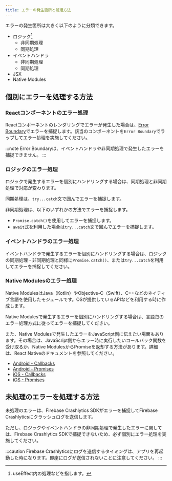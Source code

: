 ```yaml
---
title: エラーの発生箇所と処理方法
---
```


エラーの発生箇所は大きく以下のように分類できます。

- ロジック[^1]
  - 非同期処理
  - 同期処理
- イベントハンドラ
  - 非同期処理
  - 同期処理
- JSX
- Native Modules

[^1]: useEffect内の処理などを指します。

## 個別にエラーを処理する方法

### Reactコンポーネントのエラー処理

Reactコンポーネントのレンダリングでエラーが発生した場合は、[Error Boundary](https://ja.reactjs.org/docs/error-boundaries.html)でエラーを捕捉します。該当のコンポーネントを`Error Boundary`でラップしてエラー処理を実施してください。

:::note
Error Boundaryは、イベントハンドラや非同期処理で発生したエラーを捕捉できません。
:::

### ロジックのエラー処理

ロジックで発生するエラーを個別にハンドリングする場合は、同期処理と非同期処理で対応が変わります。

同期処理は、`try...catch`文で囲んでエラーを捕捉します。

非同期処理は、以下のいずれかの方法でエラーを捕捉します。

- `Promise.catch()`を使用してエラーを捕捉します。
- `await`式を利用した場合は`try...catch`文で囲んでエラーを捕捉します。

### イベントハンドラのエラー処理

イベントハンドラで発生するエラーを個別にハンドリングする場合は、ロジックの同期処理・非同期処理と同様に`Promise.catch()`、または`try...catch`を利用してエラーを捕捉してください。

### Native Modulesのエラー処理

Native ModulesはJava（Kotlin）やObjective-C（Swift）、C++などのネイティブ言語を使用したモジュールです。OSが提供しているAPIなどを利用する時に作成します。

Native Modulesで発生するエラーを個別にハンドリングする場合は、言語毎のエラー処理方式に従ってエラーを捕捉してください。

また、Native Modulesで発生したエラーをJavaScript側に伝えたい場面もあります。その場合は、JavaScript側からエラー時に実行したいコールバック関数を受け取るか、Native ModulesからPromiseを返却する方法があります。詳細は、React Nativeのドキュメントを参照してください。

- [Android - Callbacks](https://reactnative.dev/docs/native-modules-android#callbacks)
- [Android - Promises](https://reactnative.dev/docs/native-modules-android#promises)
- [iOS - Callbacks](https://reactnative.dev/docs/native-modules-ios#callbacks)
- [iOS - Promises](https://reactnative.dev/docs/native-modules-ios#promises)

## 未処理のエラーを処理する方法

未処理のエラーは、Firebase Crashlytics SDKがエラーを捕捉してFirebase Crashlyticsにクラッシュログを送信します。

ただし、ロジックやイベントハンドラの非同期処理で発生したエラーに関しては、Firebase Crashlytics SDKで捕捉できないため、必ず個別にエラー処理を実施してください。

:::caution
Firebase Crashlyticsにログを送信するタイミングは、アプリを再起動した時になります。即座にログが送信されないことに注意してください。
:::
